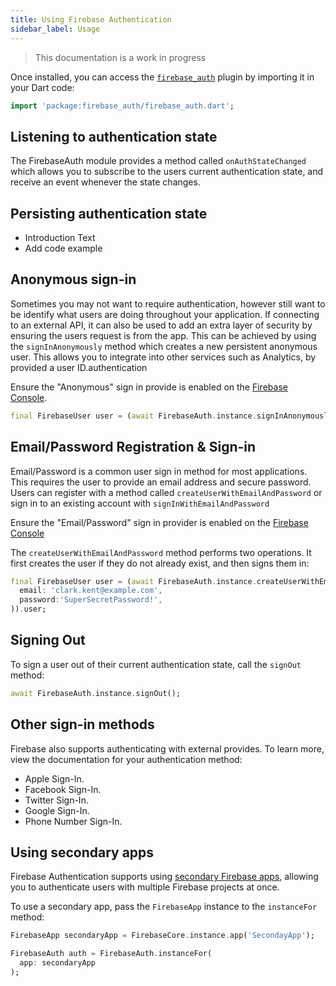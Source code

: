 ```yaml
---
title: Using Firebase Authentication
sidebar_label: Usage
---
```


> This documentation is a work in progress

Once installed, you can access the [`firebase_auth`](!firebase_auth) plugin by importing it in your Dart code:

```dart
import 'package:firebase_auth/firebase_auth.dart';
```

## Listening to authentication state

The FirebaseAuth module provides a method called `onAuthStateChanged` which allows you to subscribe to the users current
authentication state, and receive an event whenever the state changes.


## Persisting authentication state

- Introduction Text
- Add code example

## Anonymous sign-in

Sometimes you may not want to require authentication, however still want to be identify what users are doing throughout
your application. If connecting to an external API, it can also be used to add an extra layer of security by ensuring the
users request is from the app.  This can be achieved by using the `signInAnonymously` method which creates a new
persistent anonymous user. This allows you to integrate into other services such as Analytics, by provided a user ID.authentication

Ensure the "Anonymous" sign in provide is enabled on the [Firebase Console](https://console.firebase.google.com/project/_/authentication/providers).

```dart title="NEEDS UPDATING/VALIDATING"
final FirebaseUser user = (await FirebaseAuth.instance.signInAnonymously()).user;
```

## Email/Password Registration & Sign-in

Email/Password is a common user sign in method for most applications.  This requires the user to provide an email address
and secure password. Users can register with a method called `createUserWithEmailAndPassword` or sign in to an existing
account with `signInWithEmailAndPassword`

Ensure the "Email/Password" sign in provider is enabled on the [Firebase Console](https://console.firebase.google.com/project/_/authentication/providers)

The `createUserWithEmailAndPassword` method performs two operations. It first creates the user if they do not already
exist, and then signs them in:

```dart title="NEEDS UPDATING/VALIDATING"
final FirebaseUser user = (await FirebaseAuth.instance.createUserWithEmailAndPassword(
  email: 'clark.kent@example.com',
  password:'SuperSecretPassword!',
)).user;
```

## Signing Out

To sign a user out of their current authentication state, call the `signOut` method:

```dart title="NEEDS UPDATING/VALIDATING"
await FirebaseAuth.instance.signOut();
```

## Other sign-in methods

Firebase also supports authenticating with external provides. To learn more, view the documentation for your authentication method:

- Apple Sign-In.
- Facebook Sign-In.
- Twitter Sign-In.
- Google Sign-In.
- Phone Number Sign-In.

## Using secondary apps

Firebase Authentication supports using [secondary Firebase apps](core/usage#secondary-firebase-apps), allowing you to
authenticate users with multiple Firebase projects at once.

To use a secondary app, pass the `FirebaseApp` instance to the `instanceFor` method:

```dart
FirebaseApp secondaryApp = FirebaseCore.instance.app('SecondayApp');

FirebaseAuth auth = FirebaseAuth.instanceFor(
  app: secondaryApp
);
```
